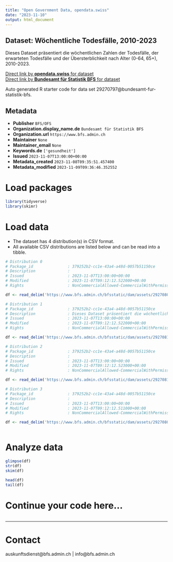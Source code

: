 ```yaml
---
title: "Open Government Data, opendata.swiss"
date: "2023-11-10"
output: html_document
---
```


## Dataset: Wöchentliche Todesfälle, 2010-2023

Dieses Dataset präsentiert die wöchentlichen Zahlen der Todesfälle, der erwarteten Todesfälle und der Übersterblichkeit nach Alter (0-64, 65+), 2010-2023.

[Direct link by **opendata.swiss** for dataset](https://opendata.swiss/de/dataset/wochentliche-todesfalle-2010-2023)<br>
[Direct link by **Bundesamt für Statistik BFS** for dataset](https://www.bfs.admin.ch/asset/de/ts-d-14.03.04.03-wr)

Auto generated R starter code for data set 29270797@bundesamt-fur-statistik-bfs.

## Metadata

- **Publisher** `BFS/OFS`
- **Organization.display_name.de** `Bundesamt für Statistik BFS`
- **Organization.url** `https://www.bfs.admin.ch`
- **Maintainer** `None`
- **Maintainer_email** `None`
- **Keywords.de** `['gesundheit']`
- **Issued** `2023-11-07T13:00:00+00:00`
- **Metadata_created** `2023-11-08T09:35:51.457400`
- **Metadata_modified** `2023-11-09T09:36:46.352552`


# Load packages

```r

library(tidyverse)
library(skimr)

```

# Load data

-   The dataset has 4 distribution(s) in CSV format.
-   All available CSV distributions are listed below and can be read into a tibble.

```r

# Distribution 0
# Package_id               : 379252b2-cc1e-43a4-a48d-0057b51150ce
# Description              : 
# Issued                   : 2023-11-07T13:00:00+00:00
# Modified                 : 2023-11-07T09:12:12.522000+00:00
# Rights                   : NonCommercialAllowed-CommercialWithPermission-ReferenceRequired

df <- read_delim('https://www.bfs.admin.ch/bfsstatic/dam/assets/29270807/master')

# Distribution 1
# Package_id               : 379252b2-cc1e-43a4-a48d-0057b51150ce
# Description              : Dieses Dataset präsentiert die wöchentlichen Zahlen der Todesfälle, der erwarteten Todesfälle und der Übersterblichkeit nach Alter (0-64, 65+), 2010-2023.
# Issued                   : 2023-11-07T13:00:00+00:00
# Modified                 : 2023-11-07T09:12:12.522000+00:00
# Rights                   : NonCommercialAllowed-CommercialWithPermission-ReferenceRequired

df <- read_delim('https://www.bfs.admin.ch/bfsstatic/dam/assets/29270814/master')

# Distribution 2
# Package_id               : 379252b2-cc1e-43a4-a48d-0057b51150ce
# Description              : 
# Issued                   : 2023-11-07T13:00:00+00:00
# Modified                 : 2023-11-07T09:12:12.523000+00:00
# Rights                   : NonCommercialAllowed-CommercialWithPermission-ReferenceRequired

df <- read_delim('https://www.bfs.admin.ch/bfsstatic/dam/assets/29270818/master')

# Distribution 3
# Package_id               : 379252b2-cc1e-43a4-a48d-0057b51150ce
# Description              : 
# Issued                   : 2023-11-07T13:00:00+00:00
# Modified                 : 2023-11-07T09:12:12.511000+00:00
# Rights                   : NonCommercialAllowed-CommercialWithPermission-ReferenceRequired

df <- read_delim('https://www.bfs.admin.ch/bfsstatic/dam/assets/29270804/master')



```

# Analyze data

```r

glimpse(df)
str(df)
skim(df)

head(df)
tail(df)

```

# Continue your code here...

```r

```

------------------------------------------------------------------------

# Contact

auskunftsdienst@bfs.admin.ch | info@bfs.admin.ch
